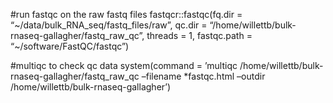 #run fastqc on the raw fastq files
fastqcr::fastqc(fq.dir = "~/data/bulk_RNA_seq/fastq_files/raw",
                qc.dir = "/home/willettb/bulk-rnaseq-gallagher/fastq_raw_qc",
                threads = 1,
                fastqc.path = "~/software/FastQC/fastqc")

#multiqc to check qc data
system(command = 'multiqc /home/willettb/bulk-rnaseq-gallagher/fastq_raw_qc --filename *fastqc.html --outdir /home/willettb/bulk-rnaseq-gallagher')

